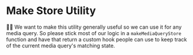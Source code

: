 # Make Store Utility

👨‍💼 We want to make this utility generally useful so we can use it for any media
query. So please stick most of our logic in a `makeMediaQueryStore` function
and have that return a custom hook people can use to keep track of the current
media query's matching state.
